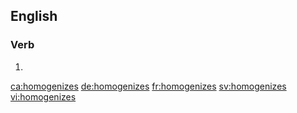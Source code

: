 ==English==

===Verb===
{{head|en|verb form}}

# {{en-third-person singular of|homogenize}}

[[ca:homogenizes]]
[[de:homogenizes]]
[[fr:homogenizes]]
[[sv:homogenizes]]
[[vi:homogenizes]]